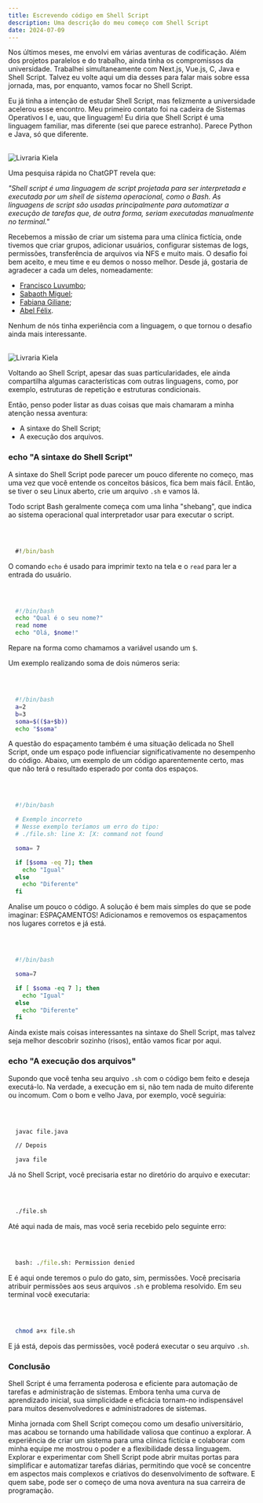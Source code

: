 ```yaml
---
title: Escrevendo código em Shell Script
description: Uma descrição do meu começo com Shell Script
date: 2024-07-09
---
```



Nos últimos meses, me envolvi em várias aventuras de codificação. Além dos projetos paralelos e do trabalho, ainda tinha os compromissos da universidade. Trabalhei simultaneamente com Next.js, Vue.js, C, Java e Shell Script. Talvez eu volte aqui um dia desses para falar mais sobre essa jornada, mas, por enquanto, vamos focar no Shell Script.

Eu já tinha a intenção de estudar Shell Script, mas felizmente a universidade acelerou esse encontro. Meu primeiro contato foi na cadeira de Sistemas Operativos I e, uau, que linguagem! Eu diria que Shell Script é uma linguagem familiar, mas diferente (sei que parece estranho). Parece Python e Java, só que diferente.

<br />

<div className="flex flex-col items-center justify-center">
<Image
  src="/images/blog/pc-shell.jpg"
  alt="Livraria Kiela"
  width={11400}
  height={960}
/>
</div>

Uma pesquisa rápida no ChatGPT revela que:

_"Shell script é uma linguagem de script projetada para ser interpretada e executada por um shell de sistema operacional, como o Bash. As linguagens de script são usadas principalmente para automatizar a execução de tarefas que, de outra forma, seriam executadas manualmente no terminal."_

Recebemos a missão de criar um sistema para uma clínica fictícia, onde tivemos que criar grupos, adicionar usuários, configurar sistemas de logs, permissões, transferência de arquivos via NFS e muito mais. O desafio foi bem aceito, e meu time e eu demos o nosso melhor. Desde já, gostaria de agradecer a cada um deles, nomeadamente:

<ul className="flex flex-col gap-3 mt-5 text-[14.9px]" style={{ listStyle: 'disc', marginLeft: '20px'}}>
    <li><a href="https://www.instagram.com/luvumbo.f/" className="border-b transition-all text-gray-500 duration-500 hover:border-gray-500" target="_blank">Francisco Luvumbo</a>;</li>
    <li><a href="https://www.linkedin.com/in/sabaoth-miguel-93a204210/" className="border-b transition-all text-gray-500 duration-500 hover:border-gray-500" target="_blank">Sabaoth Miguel</a>;</li>
    <li><a href="https://www.instagram.com/fabianagiliane" className="border-b transition-all text-gray-500 duration-500 hover:border-gray-500" target="_blank">Fabiana Giliane</a>;</li>
    <li><a href="https://www.linkedin.com/in/abelf%C3%A9lix/" className="border-b transition-all text-gray-500 duration-500 hover:border-gray-500" target="_blank">Abel Félix</a>.</li>
</ul>

Nenhum de nós tinha experiência com a linguagem, o que tornou o desafio ainda mais interessante.

<br />

<div className="flex flex-col items-center justify-center">
<Image
  src="/images/blog/group-code.jpg"
  alt="Livraria Kiela"
  width={11400}
  height={960}
/>
</div>

Voltando ao Shell Script, apesar das suas particularidades, ele ainda compartilha algumas características com outras linguagens, como, por exemplo, estruturas de repetição e estruturas condicionais.

Então, penso poder listar as duas coisas que mais chamaram a minha atenção nessa aventura:

<ul className="flex flex-col gap-3 mt-5 text-[14.9px]" style={{ listStyle: 'disc', marginLeft: '20px'}}>
    <li>A sintaxe do Shell Script;</li>
    <li>A execução dos arquivos.</li>
</ul>

### echo "A sintaxe do Shell Script"

A sintaxe do Shell Script pode parecer um pouco diferente no começo, mas uma vez que você entende os conceitos básicos, fica bem mais fácil. Então, se tiver o seu Linux aberto, crie um arquivo ```.sh``` e vamos lá.

Todo script Bash geralmente começa com uma linha "shebang", que indica ao sistema operacional qual interpretador usar para executar o script.

<br />

```cmd

  #!/bin/bash

```

O comando `echo` é usado para imprimir texto na tela e o ```read``` para ler a entrada do usuário.

<br />

```bash

  #!/bin/bash
  echo "Qual é o seu nome?"
  read nome
  echo "Olá, $nome!"

```

Repare na forma como chamamos a variável usando um ```$```.

Um exemplo realizando soma de dois números seria:

<br />

```bash

  #!/bin/bash
  a=2
  b=3
  soma=$(($a+$b))
  echo "$soma"

```

A questão do espaçamento também é uma situação delicada no Shell Script, onde um espaço pode influenciar significativamente no desempenho do código. Abaixo, um exemplo de um código aparentemente certo, mas que não terá o resultado esperado por conta dos espaços.

<br />

```bash

  #!/bin/bash

  # Exemplo incorreto
  # Nesse exemplo teríamos um erro do tipo: 
  # ./file.sh: line X: [X: command not found

  soma= 7

  if [$soma -eq 7]; then
	echo "Igual"
  else
	echo "Diferente"
  fi

```

Analise um pouco o código. A solução é bem mais simples do que se pode imaginar: ESPAÇAMENTOS! Adicionamos e removemos os espaçamentos nos lugares corretos e já está.

<br />

```bash

  #!/bin/bash

  soma=7

  if [ $soma -eq 7 ]; then
	echo "Igual"
  else
	echo "Diferente"
  fi

```

Ainda existe mais coisas interessantes na sintaxe do Shell Script, mas talvez seja melhor descobrir sozinho (risos), então vamos ficar por aqui.

### echo "A execução dos arquivos"

Supondo que você tenha seu arquivo `.sh` com o código bem feito e deseja executá-lo. Na verdade, a execução em si, não tem nada de muito diferente ou incomum. Com o bom e velho Java, por exemplo, você seguiria:

<br />

```cmd

  javac file.java

  // Depois

  java file

```

Já no Shell Script, você precisaria estar no diretório do arquivo e executar:

<br />

```cmd

  ./file.sh

```

Até aqui nada de mais, mas você seria recebido pelo seguinte erro:

<br />

```cmd

  bash: ./file.sh: Permission denied

```

E é aqui onde teremos o pulo do gato, sim, permissões. Você precisaria atribuir permissões aos seus arquivos `.sh` e problema resolvido. Em seu terminal você executaria:

<br />

```bash

  chmod a+x file.sh

```

E já está, depois das permissões, você poderá executar o seu arquivo ```.sh```.

### Conclusão

Shell Script é uma ferramenta poderosa e eficiente para automação de tarefas e administração de sistemas. Embora tenha uma curva de aprendizado inicial, sua simplicidade e eficácia tornam-no indispensável para muitos desenvolvedores e administradores de sistemas.

Minha jornada com Shell Script começou como um desafio universitário, mas acabou se tornando uma habilidade valiosa que continuo a explorar. A experiência de criar um sistema para uma clínica fictícia e colaborar com minha equipe me mostrou o poder e a flexibilidade dessa linguagem. Explorar e experimentar com Shell Script pode abrir muitas portas para simplificar e automatizar tarefas diárias, permitindo que você se concentre em aspectos mais complexos e criativos do desenvolvimento de software. E quem sabe, pode ser o começo de uma nova aventura na sua carreira de programação.

